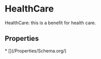
# HealthCare

HealthCare: this is a benefit for health care.

## Properties

<Grid>
* [](/Properties/Schema.org/)

</Grid>

